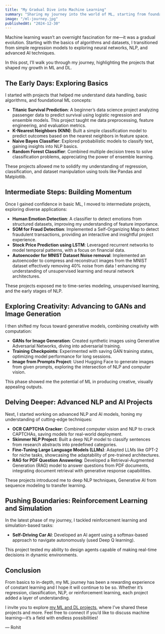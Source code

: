 ```yaml
---
title: "My Gradual Dive into Machine Learning"
summary: "Sharing my journey into the world of ML, starting from foundational concepts and advancing through exciting projects over time."
image: "/ml-journey.jpg"
publishedAt: "2024-12-30"
---
```


Machine learning wasn’t an overnight fascination for me—it was a gradual evolution. Starting with the basics of algorithms and datasets, I transitioned from simple regression models to exploring neural networks, NLP, and advanced AI techniques.

In this post, I’ll walk you through my journey, highlighting the projects that shaped my growth in ML and DL.

## The Early Days: Exploring Basics

I started with projects that helped me understand data handling, basic algorithms, and foundational ML concepts:

- **Titanic Survival Prediction**: A beginner’s data science project analyzing passenger data to predict survival using logistic regression and ensemble models. This project taught me data preprocessing, feature engineering, and evaluation metrics.
- **K-Nearest Neighbors (KNN)**: Built a simple classification model to predict outcomes based on the nearest neighbors in feature space.
- **Naive Bayes Classifier**: Explored probabilistic models to classify text, gaining insights into NLP basics.
- **Random Forest Classifier**: Combined multiple decision trees to solve classification problems, appreciating the power of ensemble learning.

These projects allowed me to solidify my understanding of regression, classification, and dataset manipulation using tools like Pandas and Matplotlib.

## Intermediate Steps: Building Momentum

Once I gained confidence in basic ML, I moved to intermediate projects, exploring diverse applications:

- **Human Emotion Detection**: A classifier to detect emotions from structured datasets, improving my understanding of feature importance.
- **SOM for Fraud Detection**: Implemented a Self-Organizing Map to detect fraudulent transactions, providing an interactive and insightful project experience.
- **Stock Price Prediction using LSTM**: Leveraged recurrent networks to model temporal patterns, with a focus on financial data.
- **Autoencoder for MNIST Dataset Noise removal**: Implemented an autoencoder to compress and reconstruct images from the MNIST dataset effectively removing 40% noise from data ! enhancing my understanding of unsupervised learning and neural network architectures.

These projects exposed me to time-series modeling, unsupervised learning, and the early stages of NLP.

## Exploring Creativity: Advancing to GANs and Image Generation

I then shifted my focus toward generative models, combining creativity with computation:

- **GANs for Image Generation**: Created synthetic images using Generative Adversarial Networks, diving into adversarial training.
- **Training Checkpoints**: Experimented with saving GAN training states, optimizing model performance for long sessions.
- **Image from Prompts Project**: Used Hugging Face to generate images from given prompts, exploring the intersection of NLP and computer vision.

This phase showed me the potential of ML in producing creative, visually appealing outputs.

## Delving Deeper: Advanced NLP and AI Projects

Next, I started working on advanced NLP and AI models, honing my understanding of cutting-edge techniques:

- **OCR CAPTCHA Cracker**: Combined computer vision and NLP to crack CAPTCHAs, saving models for real-world deployment.
- **Skimmer NLP Project**: Built a deep NLP model to classify sentences from research abstracts into predefined categories.
- **Fine-Tuning Large Language Models (LLMs)**: Adapted LLMs like GPT-2 for niche tasks, showcasing the adaptability of pre-trained architectures.
- **RAG for PDF Question Answering**: Developed a Retrieval-Augmented Generation (RAG) model to answer questions from PDF documents, integrating document retrieval with generative response capabilities.

These projects introduced me to deep NLP techniques, Generative AI from sequence modeling to transfer learning.

## Pushing Boundaries: Reinforcement Learning and Simulation

In the latest phase of my journey, I tackled reinforcement learning and simulation-based tasks:

- **Self-Driving Car AI**: Developed an AI agent using a softmax-based approach to navigate autonomously (used Deep Q learning).

This project tested my ability to design agents capable of making real-time decisions in dynamic environments.

## Conclusion

From basics to in-depth, my ML journey has been a rewarding experience of constant learning and I hope it will continue to be so. Whether it’s regression, classification, NLP, or reinforcement learning, each project added a layer of understanding.

I invite you to explore [my ML and DL projects](https://github.com/Rohit-Sharma-RS/ML-and-DL), where I’ve shared these projects and more. Feel free to connect if you’d like to discuss machine learning—it’s a field with endless possibilities!

— Rohit